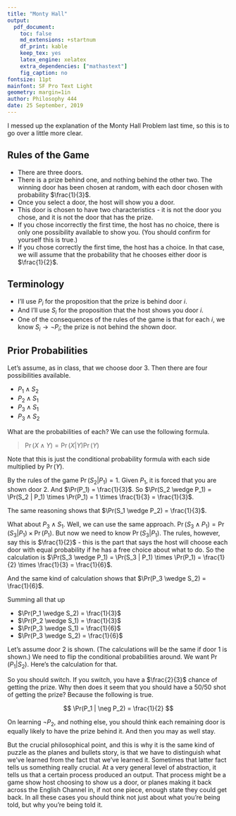 ```yaml
---
title: "Monty Hall"
output:
  pdf_document:
    toc: false
    md_extensions: +startnum
    df_print: kable
    keep_tex: yes
    latex_engine: xelatex
    extra_dependencies: ["mathastext"]
    fig_caption: no
fontsize: 11pt
mainfont: SF Pro Text Light
geometry: margin=1in
author: Philosophy 444
date: 25 September, 2019
---
```


I messed up the explanation of the Monty Hall Problem last time, so this is to go over a little more clear. 

## Rules of the Game

- There are three doors.
- There is a prize behind one, and nothing behind the other two. The winning door has been chosen at random, with each door chosen with probability $\frac{1}{3}$.
- Once you select a door, the host will show you a door.
- This door is chosen to have two characteristics - it is not the door you chose, and it is not the door that has the prize.
- If you chose incorrectly the first time, the host has no choice, there is only one possibility available to show you. (You should confirm for yourself this is true.)
- If you chose correctly the first time, the host has a choice. In that case, we will assume that the probability that he chooses either door is $\frac{1}{2}$.

## Terminology

- I'll use $P_i$ for the proposition that the prize is behind door $i$.
- And I'll use $S_i$ for the proposition that the host shows you door $i$.
- One of the consequences of the rules of the game is that for each $i$, we know $S_i \rightarrow \neg P_i$; the prize is not behind the shown door.

## Prior Probabilities

Let's assume, as in class, that we choose door 3. Then there are four possibilities available.

- $P_1 \wedge S_2$
- $P_2 \wedge S_1$
- $P_3 \wedge S_1$
- $P_3 \wedge S_2$

What are the probabilities of each? We can use the following formula. 

> $\Pr(X \wedge Y) = \Pr(X | Y)\Pr(Y)$

Note that this is just the conditional probability formula with each side multiplied by $\Pr(Y)$.

By the rules of the game $\Pr(S_2 | P_1) = 1$. Given $P_1$, it is forced that you are shown door 2. And $\Pr(P_1) = \frac{1}{3}$. So $\Pr(S_2 \wedge P_1) = \Pr(S_2 | P_1) \times \Pr(P_1) = 1 \times \frac{1}{3} = \frac{1}{3}$.

The same reasoning shows that $\Pr(S_1 \wedge P_2) = \frac{1}{3}$.

What about $P_3 \wedge S_1$. Well, we can use the same approach. $\Pr(S_3 \wedge P_1) = \Pr(S_3 | P_1) \times \Pr(P_1)$. But now we need to know $\Pr(S_3 | P_1)$. The rules, however, say this is $\frac{1}{2}$ - this is the part that says the host will choose each door with equal probability if he has a free choice about what to do. So the calculation is $\Pr(S_3 \wedge P_1) = \Pr(S_3 | P_1) \times \Pr(P_1) = \frac{1}{2} \times \frac{1}{3} = \frac{1}{6}$.

And the same kind of calculation shows that $\Pr(P_3 \wedge S_2) = \frac{1}{6}$.

Summing all that up

- $\Pr(P_1 \wedge S_2) = \frac{1}{3}$
- $\Pr(P_2 \wedge S_1) = \frac{1}{3}$
- $\Pr(P_3 \wedge S_1) = \frac{1}{6}$
- $\Pr(P_3 \wedge S_2) = \frac{1}{6}$

Let's assume door 2 is shown. (The calculations will be the same if door 1 is shown.) We need to flip the conditional probabilities around. We want $\Pr(P_1 | S_2)$. Here's the calculation for that.

\begin{align*}
\Pr(P_1 | S_2) &= \frac{\Pr(P_1 \wedge S_2)}{\Pr(S_2)} \\
 &= \frac{\Pr(P_1 \wedge S_2)}{\Pr((S_2 \wedge P_1) \vee (S_2 \wedge P_3))} \\
 &= \frac{\Pr(P_1 \wedge S_2)}{\Pr(S_2 \wedge P_1) + \Pr(S_2 \wedge P_3)} \\
 &= \frac{\frac{1}{3}}{\frac{1}{3} + \frac{1}{6}} \\
 &= \frac{2}{3}
\end{align*}

So you should switch. If you switch, you have a $\frac{2}{3}$ chance of getting the prize. Why then does it seem that you should have a 50/50 shot of getting the prize? Because the following is true.

$$
\Pr(P_1 | \neg P_2) = \frac{1}{2}
$$

On learning $\neg P_2$, and nothing else, you should think each remaining door is equally likely to have the prize behind it. And then you may as well stay.

But the crucial philosophical point, and this is why it is the same kind of puzzle as the planes and bullets story, is that we have to distinguish what we've learned from the fact that we've learned it. Sometimes that latter fact tells us something really crucial. At a very general level of abstraction, it tells us that a certain process produced an output. That process might be a game show host choosing to show us a door, or planes making it back across the English Channel in, if not one piece, enough state they could get back. In all these cases you should think not just about what you're being told, but why you're being told it.
